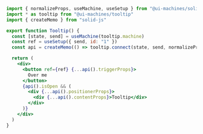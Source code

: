 ```jsx
import { normalizeProps, useMachine, useSetup } from "@ui-machines/solid"
import * as tooltip from "@ui-machines/tooltip"
import { createMemo } from "solid-js"

export function Tooltip() {
  const [state, send] = useMachine(tooltip.machine)
  const ref = useSetup({ send, id: "1" })
  const api = createMemo(() => tooltip.connect(state, send, normalizeProps))

  return (
    <div>
      <button ref={ref} {...api().triggerProps}>
        Over me
      </button>
      {api().isOpen && (
        <div {...api().positionerProps}>
          <div {...api().contentProps}>Tooltip</div>
        </div>
      )}
    </div>
  )
}
```
